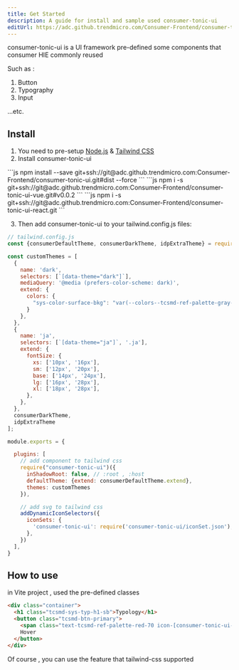 ```yaml
---
title: Get Started
description: A guide for install and sample used consumer-tonic-ui
editUrl: https://adc.github.trendmicro.com/Consumer-Frontend/consumer-tonic-ui/blob/dev/astro/src/content/docs/guides/get-started.mdx
---
```


consumer-tonic-ui is a UI framework pre-defined some components that consumer HIE commonly reused

Such as :

1. Button
2. Typography
3. Input

...etc.

## Install

1. You need to pre-setup [Node.js](https://tailwindcss.com/docs/installation) & [Tailwind CSS](https://tailwindcss.com/docs/installation)
2. Install consumer-tonic-ui

<Tabs>
  <TabItem label="Tailwind">
    ```js
    npm install --save git+ssh://git@adc.github.trendmicro.com:Consumer-Frontend/consumer-tonic-ui.git#dist --force
    ```
  </TabItem>
  <TabItem label="Vue">
    ```js
    npm i -s git+ssh://git@adc.github.trendmicro.com:Consumer-Frontend/consumer-tonic-ui-vue.git#v0.0.2
    ```
  </TabItem>
  <TabItem label="React">
    ```js
    npm i -s git+ssh://git@adc.github.trendmicro.com:Consumer-Frontend/consumer-tonic-ui-react.git
    ```
  </TabItem>
</Tabs>

3. Then add consumer-tonic-ui to your tailwind.config.js files:
```js
// tailwind.config.js
const {consumerDefaultTheme, consumerDarkTheme, idpExtraTheme} = require('consumer-tonic-ui/themes/themes.js');

const customThemes = [
  {
    name: 'dark',
    selectors: [`[data-theme="dark"]`],
    mediaQuery: '@media (prefers-color-scheme: dark)',
    extend: {
      colors: {
        "sys-color-surface-bkg": "var(--colors--tcsmd-ref-palette-gray-100)",
      }
    },
  },
  {
    name: 'ja',
    selectors: [`[data-theme="ja"]`, '.ja'],
    extend: {
      fontSize: {
        xs: ['10px', '16px'],
        sm: ['12px', '20px'],
        base: ['14px', '24px'],
        lg: ['16px', '28px'],
        xl: ['18px', '28px'],
      },
    },
  },
  consumerDarkTheme,
  idpExtraTheme
];

module.exports = {

  plugins: [
    // add component to tailwind css
    require("consumer-tonic-ui")({
      inShadowRoot: false, // :root , :host
      defaultTheme: {extend: consumerDefaultTheme.extend},
      themes: customThemes
    }),

    // add svg to tailwind css
    addDynamicIconSelectors({
      iconSets: {
        'consumer-tonic-ui': require('consumer-tonic-ui/iconSet.json'),
      },
    })
  ],
}
```


## How to use

in Vite project , used the pre-defined classes

```html
<div class="container">
  <h1 class="tcsmd-sys-typ-h1-sb">Typology</h1>
  <button class="tcsmd-btn-primary">
    <span class="text-tcsmd-ref-palette-red-70 icon-[consumer-tonic-ui--small-plus] w-4 h-4"></span>
    Hover
  </button>
</div>
```

Of course , you can use the feature that tailwind-css supported
